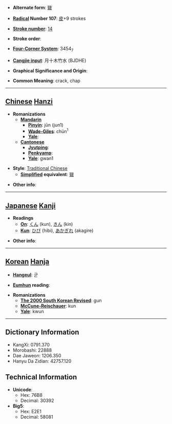 * '''Alternate form''': [[皲]]

* '''[[Wiktionary:Chinese radical index| Radical]] Number 107''': [[Wiktionary:Chinese radical index 皮|皮]]+9 strokes

* '''[[Wiktionary:Chinese total strokes index|Stroke number]]''': [[Wiktionary:Chinese total strokes index 14|14]]

* '''Stroke order''': 

* '''[[Wiktionary:Chinese four corner index|Four-Corner System]]''': 3454<sub>7</sub>

* '''[[Wiktionary:Chinese Cangjie index|Cangjie input]]''': 月十木竹水 (BJDHE)

* '''Graphical Significance and Origin''': 

* '''Common Meaning''': crack, chap

----

== [[Chinese]] [[Hanzi]] ==

* '''Romanizations'''
** '''[[Mandarin]]'''
*** '''[[Pinyin]]''': jūn (jun1)
*** '''[[Wade-Giles]]''': chün<sup>1</sup>
*** '''[[Yale]]''': 
** '''[[Cantonese]]'''
*** '''[[Jyutping]]''':
*** '''[[Penkyamp]]''': 
*** '''[[Yale]]''': gwan1

* '''Style''': [[Traditional Chinese]] 
** '''[[Simplified Chinese|Simplified]] equivalent''': [[皲]]

* '''Other info''': 

----

== [[Japanese]] [[Kanji]] ==

* '''Readings'''
** '''[[On]]''': [[くん]] (kun), [[きん]] (kin)
** '''[[Kun]]''': [[ひび]] (hibi), [[あかぎれ]] (akagire)

* '''Other info''':  

----

== [[Korean]] [[Hanja]] ==

* '''[[Hangeul]]''': 군

* '''[[Eumhun]] reading''': 

* '''Romanizations'''
** '''[[The 2000 South Korean Revised Romanization|The 2000 South Korean Revised]]''': gun
** '''[[McCune-Reischauer]]''': kun
** '''[[Yale]]''': kwun

----

== Dictionary Information ==

* KangXi: 0791.370
* Morobashi: 22888
* Dae Jaweon: 1206.350
* Hanyu Da Zidian: 42757.120

== Technical Information ==

* '''Unicode''':
** Hex: 76B8
** Decimal: 30392
* '''Big5''':
** Hex: E2E1
** Decimal: 58081